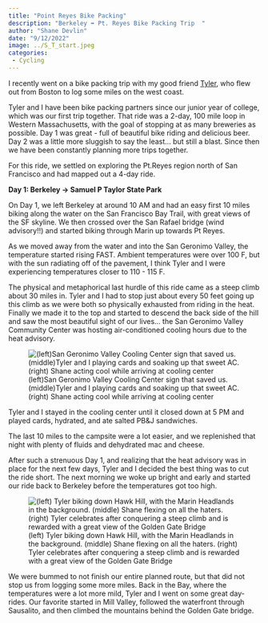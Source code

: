 ```yaml
---
title: "Point Reyes Bike Packing"
description: "Berkeley ➡ Pt. Reyes Bike Packing Trip  "
author: "Shane Devlin"
date: "9/12/2022"
image: ../S_T_start.jpeg
categories:
 - Cycling
---
```


I recently went on a bike packing trip with my good friend [Tyler](https://tylerkindy.com), who flew out from Boston to log some miles on the west coast.

Tyler and I have been bike packing partners since our junior year of college, which was our first trip together. That ride was a 2-day, 100 mile loop in Western Massachusetts, with the goal of stopping at as many breweries as possible. Day 1 was great - full of beautiful bike riding and delicious beer. Day 2 was a little more sluggish to say the least... but still a blast. Since then we have been constantly planning more trips together.

For this ride, we settled on exploring the Pt.Reyes region north of San Francisco and had mapped out a 4-day ride.

**Day 1: Berkeley -\> Samuel P Taylor State Park**

On Day 1, we left Berkeley at around 10 AM and had an easy first 10 miles biking along the water on the San Francisco Bay Trail, with great views of the SF skyline. We then crossed over the San Rafael bridge (wind advisory!!) and started biking through Marin up towards Pt Reyes.

As we moved away from the water and into the San Geronimo Valley, the temperature started rising FAST. Ambient temperatures were over 100 F, but with the sun radiating off of the pavement, I think Tyler and I were experiencing temperatures closer to 110 - 115 F.

The physical and metaphorical last hurdle of this ride came as a steep climb about 30 miles in. Tyler and I had to stop just about every 50 feet going up this climb as we were both so physically exhausted from riding in the heat. Finally we made it to the top and started to descend the back side of the hill and saw the most beautiful sight of our lives... the San Geronimo Valley Community Center was hosting air-conditioned cooling hours due to the heat advisory.

![(left)San Geronimo Valley Cooling Center sign that saved us. (middle)Tyler and I playing cards and soaking up that sweet AC. (right) Shane acting cool while arriving at cooling center](../Cooling.jpg)

Tyler and I stayed in the cooling center until it closed down at 5 PM and played cards, hydrated, and ate salted PB&J sandwiches.

The last 10 miles to the campsite were a lot easier, and we replenished that night with plenty of fluids and dehydrated mac and cheese.

After such a strenuous Day 1, and realizing that the heat advisory was in place for the next few days, Tyler and I decided the best thing was to cut the ride short. The next morning we woke up bright and early and started our ride back to Berkeley before the temperatures got too high.

![(left) Tyler biking down Hawk Hill, with the Marin Headlands in the background. (middle) Shane flexing on all the haters. (right) Tyler celebrates after conquering a steep climb and is rewarded with a great view of the Golden Gate Bridge](../S_T_collage.jpg)

We were bummed to not finish our entire planned route, but that did not stop us from logging some more miles. Back in the Bay, where the temperatures were a lot more mild, Tyler and I went on some great day-rides. Our favorite started in Mill Valley, followed the waterfront through Sausalito, and then climbed the mountains behind the Golden Gate bridge.
